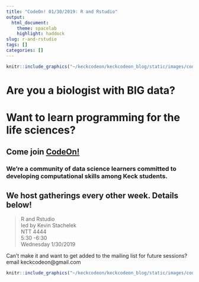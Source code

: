 ```yaml
---
title: "CodeOn! 01/30/2019: R and Rstudio"
output:
  html_document:
    theme: spacelab
    highlight: haddock
slug: r-and-rstudio
tags: []
categories: []
---
```


```r
knitr::include_graphics("~/keckcodeon/keckcodeon_blog/static/images/code_on_header.png")
```

# Are you a biologist with __BIG__ data? 

# Want to learn programming for the life sciences? 

## Come join [CodeOn!](https://keckcodeon.github.io) 

### We're a community of data science learners committed to developing computational skills among Keck students. 

## We host gatherings every other week. Details below!

> R and Rstudio  
led by Kevin Stachelek  
NTT 4444  
5:30 -6:30  
Wednesday 1/30/2019 

Can't make it and want to get added to the mailing list for future sessions? email keckcodeon@gmail.com

```r
knitr::include_graphics("~/keckcodeon/keckcodeon_blog/static/images/code_on_wheel.png")
```



